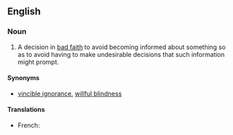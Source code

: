 ==English==

===Noun===
{{en-noun|sg=[[willful]] [[ignorance]]|-}}

# {{idiomatic|legal}} A decision in [[bad faith]] to avoid becoming informed about something so as to avoid having to make undesirable decisions that such information might prompt.

====Synonyms====
* {{sense|bad-faith decision to remain ignorant}} [[vincible ignorance]], [[willful blindness]]

====Translations====
{{trans-top|A decision in bad faith to avoid becoming informed}}
* French: {{t-|fr|aveuglement volontaire|m}}
{{trans-mid}}
{{trans-bottom}}